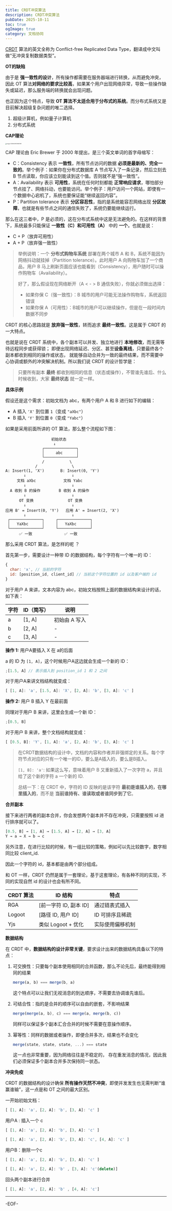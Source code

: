 ```yaml
---
title: CRDT冲突算法
description: CRDT冲突算法
pubDate: 2025-10-11
toc: true
ogImage: true
category: 文档协同
---
```


[CRDT](https://crdt.tech/) 算法的英文全称为 Conflict-free Replicated Data Type，翻译成中文叫做“无冲突复制数据类型”。

**OT的缺陷**

由于是 **强一致性的设计**，所有操作都需要在服务器端进行转换，从而避免冲突，因此 OT 算法**对网络的要求比较高**，如果某个用户出现网络异常，导致一些操作缺失或延迟，那么服务端的转换就会出现问题。

也正因为这个特点，导致 **OT 算法不太适合用于分布式的系统**。而分布式系统又是目前解决超级复杂问题的唯二选择。

1. 超级计算机，例如量子计算机
2. 分布式系统

**CAP理论**

<img
  src="https://xiejie-typora.oss-cn-chengdu.aliyuncs.com/2025-04-09-023821.png"
  alt="image-20250409103821361"
  style="zoom:25%;"
/>

CAP 理论由 Eric Brewer 于 2000 年提出，是三个英文单词的首字母缩写：

- C：Consistency 表示 **一致性**，所有节点访问的数据 **必须是最新的、完全一致的**。举个例子：如果你在分布式数据库 A 节点写入了一条记录，然后立刻去 B 节点读取，你应该立刻能读到这个值。否则就不是“强一致性”。
- A：Availability 表示 **可用性**，系统在任何时刻都能 **正常响应请求**，哪怕部分节点挂了、网络抖动，也要能访问。举个例子：用户访问一个网站，即使有一个数据中心宕机了，系统也要保证能“继续返回内容”。
- P：Partition tolerance 表示 **分区容忍性**，指的是系统能容忍网络出现 **分区故障**，也就是有些节点之间的通信失败了，系统仍要能继续运行。

那么在这三者中，P 是必须的，这在分布式系统中这是无法避免的。在这样的背景下，系统最多只能保证 **一致性（C）和可用性（A）** 中的 **一个**。也就是说：

- C + P（放弃可用性）
- A + P（放弃强一致性）

> 举例说明：一个 **分布式购物车系统** 部署在两个城市 A 和 B，系统不能因为网络抖动就挂掉（Partition tolerance）。此时用户 A 向购物车加了一个商品，用户 B 马上刷新页面应该也能看到（Consistency），用户随时可以操作购物车（Availability）。
>
> 好了，那么假设现在网络断开（A < - > B 通信失败），你就必须做出选择：
>
> - 如果你保 C（强一致性）：B 城市的用户可能无法操作购物车，系统返回错误
> - 如果你保 A（可用性）：B城市的用户可以继续操作，但是在一段时间内数据不同步

CRDT 的核心思路就是 **放弃强一致性**，转而追求 **最终一致性**。这是属于 CRDT 的一大特点。

也就是说在 CRDT 系统中，各个副本可以并发、独立地进行 **本地修改**，而无需等待远程同步或获得锁； 即便出现网络延迟、分区、甚至**设备离线**，只要最终各个副本都收到相同的操作或状态， 就能够自动合并为一致的最终结果，而不需要中心协调或额外的冲突解决机制。所以我们说 CRDT 的设计哲学是：

> 只要所有副本 **最终** 都收到相同的信息（状态或操作），不管谁先谁后、什么时候收到，大家 **最终状态** 就一定一样。

**具体示例**

假设还是这个需求：初始文档为 abc，有两个用户 A 和 B 进行如下的编辑：

- A 插入 `'X'` 到位置 `1`（变成 `"aXbc"`）
- B 插入 `'Y'` 到位置 `0`（变成 `"Yabc"`）

如果是采用前面所讲的 OT 算法，那么整个流程如下图：

```
            		初始状态
               		 ↓
        		┌──────────────┐
        		│     abc      │
        		└──────────────┘
            	/     		\
           	 /       	 	 \
A: Insert(1, 'X')   	B: Insert(0, 'Y')
        ↓                    ↓
     文档 aXbc            文档 Yabc
        ↓                    ↓
  A 收到 B 的操作        B 收到 A 的操作
        ↓                    ↓
      OT 变换               OT 变换
        ↓                    ↓
应用 B' = Insert(0, 'Y')   应用 A' = Insert(2, 'X')
        ↓                    ↓
 ┌──────────────┐     ┌──────────────┐
 │   YaXbc      │     │   YaXbc      │
 └──────────────┘     └──────────────┘
      ✅ 一致              ✅ 一致
```

那么采用 CRDT 算法，是怎样的呢 ？

首先第一步，需要设计一种带 ID 的数据结构，每个字符有一个唯一的 ID：

```js
{
  char: 'x', // 当前的字符
  id: [position_id, client_id] // 当前这个字符位置的 id 以及客户端的 id
}
```

对于用户 A 来讲，文本内容为 abc，初始文档按照上面的数据结构来设计的话，如下表：

| 字符 | ID（简写） | 说明          |
| ---- | ---------- | ------------- |
| a    | [1, A]     | 初始由 A 写入 |
| b    | [2, A]     | -             |
| c    | [3, A]     | -             |

**操作 1:** 用户A要插入 X 在 a的后面

a 的 ID 为 `[1, A]`，这个时候用户A这边就会生成一个新的 ID：

```js
;[1.5, A] // 表示插入到 position_id 1 和 2 之间
```

对于用户A来讲文档结构就变成：

```js
[ [1, A]: 'a', [1.5, A]: 'X', [2, A]: 'b', [3, A]: 'c' ]
```

**操作 2:** 用户 B 插入 Y 在最前面

同理对于用户 B 来讲，这里会生成一个新 ID：

```js
;[0.5, B]
```

对于用户 B 来讲，整个文档结构就变成：

```js
[ [0.5, B]: 'Y', [1, A]: 'a', [2, A]: 'b', [3, A]: 'c' ]
```

> 在CRDT数据结构的设计中，文档的内容和作者并非强绑定的关系。每个字符节点对应的只有一个唯一的ID，要么是A插入的，要么是B插入。
>
> `[1, B]: 'a'`: 如果这么写，意味着用户 B 又重新插入了一次字符 a，并且给了这个新的字符 a 一个新的 ID.
>
> 总结一下：在 CRDT 中，字符的 ID 反映的是该字符 **最初是谁插入的，在哪里插入的**，而不是 **当前谁持有、谁读取或者谁同步到了它**。

**合并副本**

接下来进行两者的副本合并，你会发想两个副本并不存在冲突，只需要按照 id 进行排序就可以了。

```js
[0.5, B] → [1, A] → [1.5, A] → [2, A] → [3, A]
Y → a → X → b → c
```

另外注意，在进行比较的时候，有一组比较的策略，例如可以先比较数字，数字相同比较 client_id.

因此一个字符的 id，基本都是由两个部分组成。

和 OT 一样，CRDT 仍然是属于一套理论，基于这套理论，有各种不同的实现，不同的实现自然 id 的设计也会有所不同。

| CRDT 算法 | ID 结构                | 特点             |
| --------- | ---------------------- | ---------------- |
| RGA       | [前一字符 ID, 副本 ID] | 通过链表式插入   |
| Logoot    | [路径 ID, 用户 ID]     | ID 可排序且稀疏  |
| Yjs       | 类似 Logoot + 优化     | 实际使用偏移机制 |

**数据结构**

在 CRDT 中，**数据结构的设计非常关键**，要求设计出来的数据结构具备以下的特点：

1. 可交换性：只要每个副本使用相同的合并函数，那么不论先后，最终能得到相同的结果

   ```js
   merge(a, b) === merge(b, a)
   ```

   这个特点可以让我们无视消息的到达顺序，不需要去协调谁先谁后。

2. 可结合性：指的是合并的顺序可以自由的嵌套，不影响结果

   ```js
   merge(merge(a, b), c) === merge(a, merge(b, c))
   ```

   同样可以保证多个副本汇合合并的时候不需要在意操作顺序。

3. 幂等性：同样的数据或者操作，即便合并多次，结果也不会变化

   ```js
   merge(state, state, state, ...) === state
   ```

   这一点也非常重要，因为网络往往是不稳定的， 存在重发消息的情况，因此我们必须保证多个副本合并多次保持同一状态。

**冲突免疫**

CRDT 的数据结构的设计确保 **所有操作天然不冲突**，即使并发发生也无需判断“谁赢谁输”，这一点是和 OT 之间的最大区别。

一开始初始文档：

```js
[ [1, A]: 'a', [2, A]: 'b', [3, A]: 'c' ]
```

用户A : 插入一个 c

```js
[ [1, A]: 'a', [2, A]: 'b', [3, A]: 'c' ]

[ [1, A]: 'a', [2, A]: 'b', [3, A]: 'c', [4, A]: 'c' ]
```

用户B：删除一个c

```js
[ [1, A]: 'a', [2, A]: 'b', [3, A]: 'c' ]

[ [1, A]: 'a', [2, A]: 'b' , [3, A]: 'c'(delete)]
```

回头两个副本进行合并

```js
[ [1, A]: 'a', [2, A]: 'b' , [4, A]: 'c']
```

---

-EOF-
